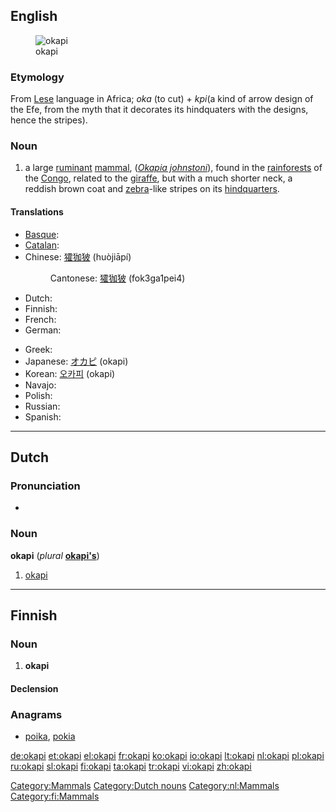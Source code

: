 {{also|Okapi}}
==English==
[[Image:Okapi2.jpg|thumb|okapi]]

===Etymology===
From [[Lese]] language in Africa; ''oka'' (to cut) + ''kpi''(a kind of arrow design of the Efe, from the myth that it decorates its hindquaters with the designs, hence the stripes).

===Noun===
{{wikipedia}}
{{en-noun}}

# a large [[ruminant]] [[mammal]], (''[[Okapia johnstoni]]''), found in the [[rainforest]]s of the [[Congo]], related to the [[giraffe]], but with a much shorter neck, a reddish brown coat and [[zebra]]-like stripes on its [[hindquarters]].

====Translations====
{{trans-top|Large ruminant mammal}}
* [[Basque]]: {{t|eu|okapi}}
* [[Catalan]]: {{t-|ca|okapi}}
* Chinese: [[㺢㹢狓]] (huòjiāpí)
*: Cantonese: [[㺢㹢狓]] (fok3ga1pei4)
* Dutch: {{t+|nl|okapi|m}}
* Finnish: {{t+|fi|okapi}}
* French: {{t+|fr|okapi|m}}
* German: {{t+|de|Okapi|n}}
{{trans-mid}}
* Greek: {{t+|el|οκαπία}}
* Japanese: [[オカピ]] (okapi)
* Korean: [[오카피]] (okapi)
* Navajo: {{tø|nv|bijáád noodǫ́ǫzii}}
* Polish: {{t+|pl|okapi}}
* Russian: {{t|ru|окапи}}
* Spanish: {{t-|es|okapi}}
{{trans-bottom}}

[[Category:Mammals]]

----

==Dutch==

===Pronunciation===
* {{audio|Nl-okapi.ogg|Audio}}

===Noun===
'''okapi''' {{m}} (''plural'' '''[[okapi's]]''')

# [[okapi#English|okapi]]

[[Category:Dutch nouns]]
[[Category:nl:Mammals]]

----

==Finnish==

===Noun===
{{infl|fi|noun}}

# '''okapi'''

====Declension====
{{fi-decl-risti|okap}}

===Anagrams===
* [[poika#Finnish|poika]], [[pokia#Finnish|pokia]]

[[Category:fi:Mammals]]

[[de:okapi]]
[[et:okapi]]
[[el:okapi]]
[[fr:okapi]]
[[ko:okapi]]
[[io:okapi]]
[[lt:okapi]]
[[nl:okapi]]
[[pl:okapi]]
[[ru:okapi]]
[[sl:okapi]]
[[fi:okapi]]
[[ta:okapi]]
[[tr:okapi]]
[[vi:okapi]]
[[zh:okapi]]